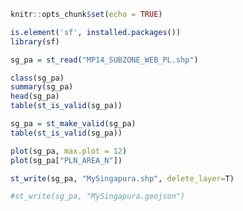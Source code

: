 
```r
knitr::opts_chunk$set(echo = TRUE)

is.element('sf', installed.packages())
library(sf)

sg_pa = st_read("MP14_SUBZONE_WEB_PL.shp") 

class(sg_pa)
summary(sg_pa)
head(sg_pa)
table(st_is_valid(sg_pa))

sg_pa = st_make_valid(sg_pa)
table(st_is_valid(sg_pa))

plot(sg_pa, max.plot = 12)
plot(sg_pa["PLN_AREA_N"])

st_write(sg_pa, "MySingapura.shp", delete_layer=T) 

#st_write(sg_pa, "MySingapura.geojson")
```


